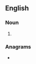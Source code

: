 {{also|-isms}}
==English==

===Noun===
{{head|en|noun plural form}}

# {{plural of|ism|lang=en}}

===Anagrams===
* {{anagrams|en|Miss|Miss.|SIMS|Sims|miss|sims}}
